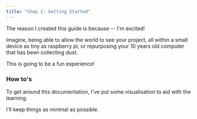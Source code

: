 ```yaml
---
title: "Step 1: Getting Started"
---
```



The reason I created this guide is because -- I'm excited!

Imagine, being able to allow the world to see your project, all within a small device as tiny as raspberry pi, or repurposing your 10 years old computer that has been collecting dust.

This is going to be a fun experience!

### How to's

To get around this documentation, I've put some visualisation to aid with the learning.

I'll keep things as minimal as possible.
